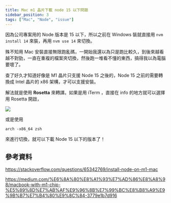 ```yaml
---
title: Mac m1 晶片下載 node 15 以下問題
sidebar_position: 3
tags: ["Mac", "Node", "issue"]
---
```



因為公司專案用的 Node 版本是 15 以下，所以之前在 Windows 裝就直接用 `nvm install 14` 來裝，再用 `nvm use 14` 來切換。

殊不知用 Mac 安裝直接無限跑亂碼，一開始我還以為只是跑比較久，到後來越看越不對勁，一直在重複的檔案夾切換，然後跑一堆看不懂的東西，搞得我以為電腦要壞了。

查了好久才知道好像是 M1 晶片只支援 Node 15 之後的，Node 15 之前的需要轉換成 Intel 晶片的 x86 架構，才可以支援安裝。

解法就是使用 **Rosetta** 來轉譯。如果是用 iTerm ，直接在 info 的地方就可以選擇用 Rosetta 開啟，

<Img src={image_1} width="min(300px,100%)" />

或是使用

```
arch -x86_64 zsh
```

來進行切換，就可以下載 Node 15 以下的版本了！

## 參考資料

https://stackoverflow.com/questions/65342769/install-node-on-m1-mac

https://medium.com/%E6%8A%80%E8%A1%93%E7%AD%86%E8%A8%98/macbook-with-m1-chip-%E5%89%8D%E7%AB%AF%E9%96%8B%E7%99%BC%E8%B8%A9%E9%9B%B7%E7%B4%80%E9%8C%84-3779e1b7d916
